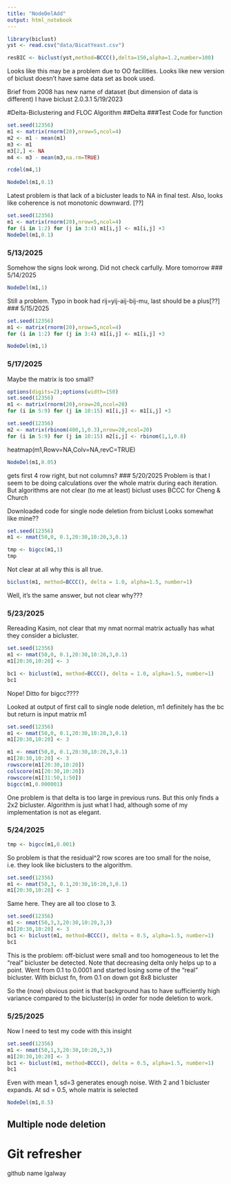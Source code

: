 ```yaml
---
title: "NodeDelAdd"
output: html_notebook
---
```

```r
library(biclust)
yst <- read.csv("data/BicatYeast.csv")
```

```r
resBIC <- biclust(yst,method=BCCC(),delta=150,alpha=1.2,number=100)
```
Looks like this may be a problem due to OO facilities.
Looks like new version of biclust doesn't have same data set as book used.

Brief from  2008 has new name of dataset (but dimension of data is different)
I have biclust 2.0.3.1 5/19/2023

#Delta-Biclustering and FLOC Algorithm
##Delta
###Test Code for function
```r
set.seed(12356)
m1 <- matrix(rnorm(20),nrow=5,ncol=4)
m2 <- m1 - mean(m1)
m3 <- m1
m3[2,] <- NA
m4 <- m3 - mean(m3,na.rm=TRUE)
```
```r
rcdel(m4,1)
```
```r
NodeDel(m1,0.1)
```
Latest problem is that lack of a bicluster leads to NA in final test.  Also, looks
like coherence is not monotonic downward. [??]

```r
set.seed(12356)
m1 <- matrix(rnorm(20),nrow=5,ncol=4)
for (i in 1:2) for (j in 3:4) m1[i,j] <- m1[i,j] +3
NodeDel(m1,0.1)
```
### 5/13/2025
Somehow the signs look wrong.  Did not check carfully. More tomorrow
### 5/14/2025
```r
NodeDel(m1,1)
```

Still a problem.  Typo in book had rij=yij-aij-bij-mu, last should be a plus[??]
### 5/15/2025
```r
set.seed(12356)
m1 <- matrix(rnorm(20),nrow=5,ncol=4)
for (i in 1:2) for (j in 3:4) m1[i,j] <- m1[i,j] +3
```
```r
NodeDel(m1,1)
```
### 5/17/2025
Maybe the matrix is too small?
```r
options(digits=2);options(width=150)
set.seed(12356)
m1 <- matrix(rnorm(20),nrow=20,ncol=20)
for (i in 5:9) for (j in 10:15) m1[i,j] <- m1[i,j] +3
```
```r
set.seed(12356)
m2 <- matrix(rbinom(400,1,0.3),nrow=20,ncol=20)
for (i in 5:9) for (j in 10:15) m2[i,j] <- rbinom(1,1,0.8)
```
heatmap(m1,Rowv=NA,Colv=NA,revC=TRUE)
```r
NodeDel(m1,0.05)
```
gets first 4 row right, but not columns?
### 5/20/2025
Problem is that I seem to be doing calculations over the whole matrix during each iteration. 
But algorithms are not clear (to me at least)
biclust uses BCCC for Cheng & Church

Downloaded code for single node deletion from biclust
Looks somewhat like mine??
```r
set.seed(12356)
m1 <- nmat(50,0, 0.1,20:30,10:20,3,0.1)
```
```r
tmp <- bigcc(m1,1)
tmp
```
Not clear at all why this is all true.
```r
biclust(m1, method=BCCC(), delta = 1.0, alpha=1.5, number=1)
```
Well, it's the same answer, but not clear why???

### 5/23/2025
Rereading Kasim, not clear that my nmat normal matrix actually has what they consider 
a bicluster.
```r
set.seed(12356)
m1 <- nmat(50,0, 0.1,20:30,10:20,3,0.1)
m1[20:30,10:20] <- 3
```
```r
bc1 <- biclust(m1, method=BCCC(), delta = 1.0, alpha=1.5, number=1)
bc1
```
Nope!
Ditto for bigcc????

Looked at output of first call to single node deletion, m1 definitely has the bc
but return is input matrix m1
```r
set.seed(12356)
m1 <- nmat(50,0, 0.1,20:30,10:20,3,0.1)
m1[20:30,10:20] <- 3
```
```r
m1 <- nmat(50,0, 0.1,20:30,10:20,3,0.1)
m1[20:30,10:20] <- 3
rowscore(m1[20:30,10:20])
colscore(m1[20:30,10:20])
rowscore(m1[31:50,1:50])
bigcc(m1,0.000001)
```
One problem is that delta is too large in previous runs. But this only finds a 2x2 bicluster. 
Algorithm is just what I had, although some of my implementation is not as elegant.

### 5/24/2025
```r
tmp <- bigcc(m1,0.001)
```

So problem is that the residual^2 row scores are too small for the noise, i.e. they look like biclusters to the algorithm.
```r
set.seed(12356)
m1 <- nmat(50,3, 0.1,20:30,10:20,3,0.1)
m1[20:30,10:20] <- 3
```
Same here. They are all too close to 3.
```r
set.seed(12356)
m1 <- nmat(50,3,3,20:30,10:20,3,3)
m1[20:30,10:20] <- 3
bc1 <- biclust(m1, method=BCCC(), delta = 0.5, alpha=1.5, number=1)
bc1
```
This is the problem: off-biclust were small and too homogeneous to let the "real" bicluster be detected. 
Note that decreasing delta only helps up to a point.  Went from 0.1 to 0.0001 and started losing some
of the "real" bicluster.
With biclust fn, from 0.1 on down got 8x8 bicluster

So the (now) obvious point is that background has to have sufficiently high
variance compared to the bicluster(s) in order for node deletion to work.


### 5/25/2025
Now I need to test my code with this insight
```r
set.seed(12356)
m1 <- nmat(50,1,3,20:30,10:20,3,3)
m1[20:30,10:20] <- 3
bc1 <- biclust(m1, method=BCCC(), delta = 0.5, alpha=1.5, number=1)
bc1
```
Even with mean 1, sd=3 generates enough noise.
With 2 and 1 bicluster expands.  At sd = 0.5, whole matrix is selected
```r
NodeDel(m1,0.5)
```

## Multiple node deletion

# Git refresher

github name lgalway
